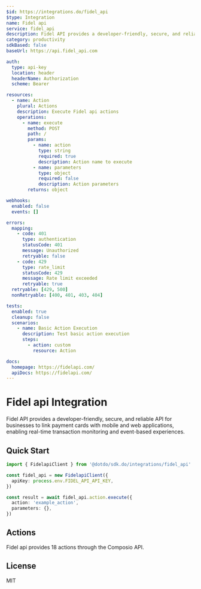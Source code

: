 ```yaml
---
$id: https://integrations.do/fidel_api
$type: Integration
name: Fidel api
service: fidel_api
description: Fidel API provides a developer-friendly, secure, and reliable API for businesses to link payment cards with mobile and web applications, enabling real-time transaction monitoring and event-based experiences.
category: productivity
sdkBased: false
baseUrl: https://api.fidel_api.com

auth:
  type: api-key
  location: header
  headerName: Authorization
  scheme: Bearer

resources:
  - name: Action
    plural: Actions
    description: Execute Fidel api actions
    operations:
      - name: execute
        method: POST
        path: /
        params:
          - name: action
            type: string
            required: true
            description: Action name to execute
          - name: parameters
            type: object
            required: false
            description: Action parameters
        returns: object

webhooks:
  enabled: false
  events: []

errors:
  mapping:
    - code: 401
      type: authentication
      statusCode: 401
      message: Unauthorized
      retryable: false
    - code: 429
      type: rate_limit
      statusCode: 429
      message: Rate limit exceeded
      retryable: true
  retryable: [429, 500]
  nonRetryable: [400, 401, 403, 404]

tests:
  enabled: true
  cleanup: false
  scenarios:
    - name: Basic Action Execution
      description: Test basic action execution
      steps:
        - action: custom
          resource: Action

docs:
  homepage: https://fidelapi.com/
  apiDocs: https://fidelapi.com/
---
```


# Fidel api Integration

Fidel API provides a developer-friendly, secure, and reliable API for businesses to link payment cards with mobile and web applications, enabling real-time transaction monitoring and event-based experiences.

## Quick Start

```typescript
import { FidelapiClient } from '@dotdo/sdk.do/integrations/fidel_api'

const fidel_api = new FidelapiClient({
  apiKey: process.env.FIDEL_API_API_KEY,
})

const result = await fidel_api.action.execute({
  action: 'example_action',
  parameters: {},
})
```

## Actions

Fidel api provides 18 actions through the Composio API.

## License

MIT
